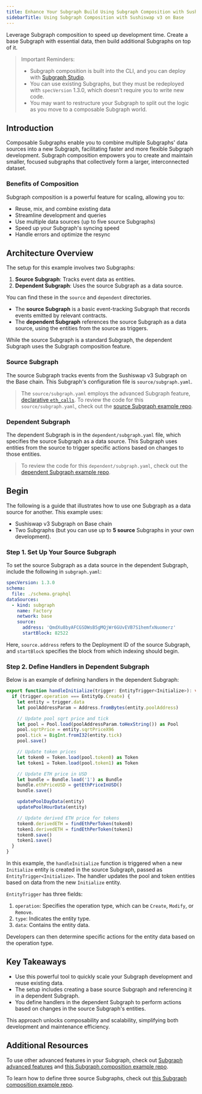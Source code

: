 ```yaml
---
title: Enhance Your Subgraph Build Using Subgraph Composition with Sushiswap v3 on Base
sidebarTitle: Using Subgraph Composition with Sushiswap v3 on Base
---
```


Leverage Subgraph composition to speed up development time. Create a base Subgraph with essential data, then build additional Subgraphs on top of it.

> Important Reminders:
>
> - Subgraph composition is built into the CLI, and you can deploy with [Subgraph Studio](https://thegraph.com/studio/).
> - You can use existing Subgraphs, but they must be redeployed with `specVersion` 1.3.0, which doesn't require you to write new code.
> - You may want to restructure your Subgraph to split out the logic as you move to a composable Subgraph world.

## Introduction

Composable Subgraphs enable you to combine multiple Subgraphs' data sources into a new Subgraph, facilitating faster and more flexible Subgraph development. Subgraph composition empowers you to create and maintain smaller, focused subgraphs that collectively form a larger, interconnected dataset.

### Benefits of Composition

Subgraph composition is a powerful feature for scaling, allowing you to:

- Reuse, mix, and combine existing data
- Streamline development and queries
- Use multiple data sources (up to five source Subgraphs)
- Speed up your Subgraph's syncing speed
- Handle errors and optimize the resync

## Architecture Overview

The setup for this example involves two Subgraphs:

1. **Source Subgraph**: Tracks event data as entities.
2. **Dependent Subgraph**: Uses the source Subgraph as a data source.

You can find these in the `source` and `dependent` directories.

- The **source Subgraph** is a basic event-tracking Subgraph that records events emitted by relevant contracts.
- The **dependent Subgraph** references the source Subgraph as a data source, using the entities from the source as triggers.

While the source Subgraph is a standard Subgraph, the dependent Subgraph uses the Subgraph composition feature.

### Source Subgraph

The source Subgraph tracks events from the Sushiswap v3 Subgraph on the Base chain. This Subgraph's configuration file is `source/subgraph.yaml`.

> The `source/subgraph.yaml` employs the advanced Subgraph feature, [declarative `eth_calls`](https://thegraph.com/docs/en/subgraphs/developing/creating/advanced/#declared-eth_call). To review the code for this `source/subgraph.yaml`, check out the [source Subgraph example repo](https://github.com/incrypto32/subgraph-composition-sample-subgraph/blob/a5f13cb4b961f92d5c5631dca589c54feb1c0a19/source/subgraph.yaml).

### Dependent Subgraph

The dependent Subgraph is in the `dependent/subgraph.yaml` file, which specifies the source Subgraph as a data source. This Subgraph uses entities from the source to trigger specific actions based on changes to those entities.

> To review the code for this `dependent/subgraph.yaml`, check out the [dependent Subgraph example repo](https://github.com/incrypto32/subgraph-composition-sample-subgraph/blob/main/dependant/subgraph.yaml).

## Begin

The following is a guide that illustrates how to use one Subgraph as a data source for another. This example uses:

- Sushiswap v3 Subgraph on Base chain
- Two Subgraphs (but you can use up to **5 source** Subgraphs in your own development).

### Step 1. Set Up Your Source Subgraph

To set the source Subgraph as a data source in the dependent Subgraph, include the following in `subgraph.yaml`:

```yaml
specVersion: 1.3.0
schema:
  file: ./schema.graphql
dataSources:
  - kind: subgraph
    name: Factory
    network: base
    source:
      address: 'QmdXu8byAFCGSDWsB5gMQjWr6GUvEVB7S1hemfxNuomerz'
      startBlock: 82522
```

Here, `source.address` refers to the Deployment ID of the source Subgraph, and `startBlock` specifies the block from which indexing should begin.

### Step 2. Define Handlers in Dependent Subgraph

Below is an example of defining handlers in the dependent Subgraph:

```typescript
export function handleInitialize(trigger: EntityTrigger<Initialize>): void {
  if (trigger.operation === EntityOp.Create) {
    let entity = trigger.data
    let poolAddressParam = Address.fromBytes(entity.poolAddress)

    // Update pool sqrt price and tick
    let pool = Pool.load(poolAddressParam.toHexString()) as Pool
    pool.sqrtPrice = entity.sqrtPriceX96
    pool.tick = BigInt.fromI32(entity.tick)
    pool.save()

    // Update token prices
    let token0 = Token.load(pool.token0) as Token
    let token1 = Token.load(pool.token1) as Token

    // Update ETH price in USD
    let bundle = Bundle.load('1') as Bundle
    bundle.ethPriceUSD = getEthPriceInUSD()
    bundle.save()

    updatePoolDayData(entity)
    updatePoolHourData(entity)

    // Update derived ETH price for tokens
    token0.derivedETH = findEthPerToken(token0)
    token1.derivedETH = findEthPerToken(token1)
    token0.save()
    token1.save()
  }
}
```

In this example, the `handleInitialize` function is triggered when a new `Initialize` entity is created in the source Subgraph, passed as `EntityTrigger<Initialize>`. The handler updates the pool and token entities based on data from the new `Initialize` entity.

`EntityTrigger` has three fields:

1. `operation`: Specifies the operation type, which can be `Create`, `Modify`, or `Remove`.
2. `type`: Indicates the entity type.
3. `data`: Contains the entity data.

Developers can then determine specific actions for the entity data based on the operation type.

## Key Takeaways

- Use this powerful tool to quickly scale your Subgraph development and reuse existing data.
- The setup includes creating a base source Subgraph and referencing it in a dependent Subgraph.
- You define handlers in the dependent Subgraph to perform actions based on changes in the source Subgraph's entities.

This approach unlocks composability and scalability, simplifying both development and maintenance efficiency.

## Additional Resources

To use other advanced features in your Subgraph, check out [Subgraph advanced features](/developing/creating/advanced/) and [this Subgraph composition example repo](https://github.com/incrypto32/subgraph-composition-sample-subgraph).

To learn how to define three source Subgraphs, check out [this Subgraph composition example repo](https://github.com/isum/subgraph-composition-example).
